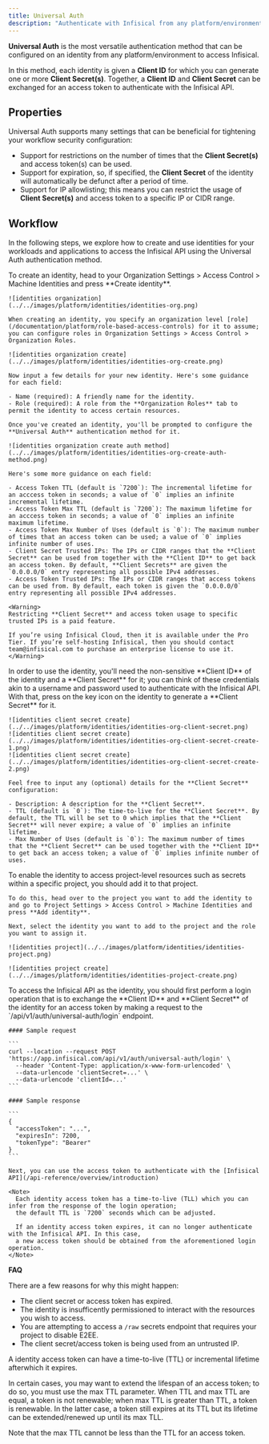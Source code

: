 ```yaml
---
title: Universal Auth
description: "Authenticate with Infisical from any platform/environment"
---
```


**Universal Auth** is the most versatile authentication method that can be configured on an identity from any platform/environment to access Infisical.

In this method, each identity is given a **Client ID** for which you can generate one or more **Client Secret(s)**. Together, a **Client ID** and **Client Secret** can be exchanged for an access token to authenticate with the Infisical API.

## Properties

Universal Auth supports many settings that can be beneficial for tightening your workflow security configuration:

- Support for restrictions on the number of times that the **Client Secret(s)** and access token(s) can be used.
- Support for expiration, so, if specified, the **Client Secret** of the identity will automatically be defunct after a period of time.
- Support for IP allowlisting; this means you can restrict the usage of **Client Secret(s)** and access token to a specific IP or CIDR range.

## Workflow

In the following steps, we explore how to create and use identities for your workloads and applications to access the Infisical API
using the Universal Auth authentication method.

<Steps>
  <Step title="Creating an identity">
    To create an identity, head to your Organization Settings > Access Control > Machine Identities and press **Create identity**.

    ![identities organization](../../images/platform/identities/identities-org.png)

    When creating an identity, you specify an organization level [role](/documentation/platform/role-based-access-controls) for it to assume; you can configure roles in Organization Settings > Access Control > Organization Roles.
    
    ![identities organization create](../../images/platform/identities/identities-org-create.png)

    Now input a few details for your new identity. Here's some guidance for each field:

    - Name (required): A friendly name for the identity.
    - Role (required): A role from the **Organization Roles** tab to permit the identity to access certain resources.
    
    Once you've created an identity, you'll be prompted to configure the **Universal Auth** authentication method for it.
    
    ![identities organization create auth method](../../images/platform/identities/identities-org-create-auth-method.png)
    
    Here's some more guidance on each field:

    - Access Token TTL (default is `7200`): The incremental lifetime for an acccess token in seconds; a value of `0` implies an infinite incremental lifetime.
    - Access Token Max TTL (default is `7200`): The maximum lifetime for an acccess token in seconds; a value of `0` implies an infinite maximum lifetime.
    - Access Token Max Number of Uses (default is `0`): The maximum number of times that an access token can be used; a value of `0` implies infinite number of uses.
    - Client Secret Trusted IPs: The IPs or CIDR ranges that the **Client Secret** can be used from together with the **Client ID** to get back an access token. By default, **Client Secrets** are given the `0.0.0.0/0` entry representing all possible IPv4 addresses.
    - Access Token Trusted IPs: The IPs or CIDR ranges that access tokens can be used from. By default, each token is given the `0.0.0.0/0` entry representing all possible IPv4 addresses.

    <Warning>
    Restricting **Client Secret** and access token usage to specific trusted IPs is a paid feature.

    If you’re using Infisical Cloud, then it is available under the Pro Tier. If you’re self-hosting Infisical, then you should contact team@infisical.com to purchase an enterprise license to use it.
    </Warning>

  </Step>
  <Step title="Creating a Client Secret">
    In order to use the identity, you'll need the non-sensitive **Client ID**
    of the identity and a **Client Secret** for it; you can think of these credentials akin to a username
    and password used to authenticate with the Infisical API. With that, press on the key icon on the identity to generate a **Client Secret**
    for it.
    
    ![identities client secret create](../../images/platform/identities/identities-org-client-secret.png)
    ![identities client secret create](../../images/platform/identities/identities-org-client-secret-create-1.png)
    ![identities client secret create](../../images/platform/identities/identities-org-client-secret-create-2.png)
    
    Feel free to input any (optional) details for the **Client Secret** configuration:
    
    - Description: A description for the **Client Secret**.
    - TTL (default is `0`): The time-to-live for the **Client Secret**. By default, the TTL will be set to 0 which implies that the **Client Secret** will never expire; a value of `0` implies an infinite lifetime.
    - Max Number of Uses (default is `0`): The maximum number of times that the **Client Secret** can be used together with the **Client ID** to get back an access token; a value of `0` implies infinite number of uses.
  </Step>
  <Step title="Adding an identity to a project">
    To enable the identity to access project-level resources such as secrets within a specific project, you should add it to that project.

    To do this, head over to the project you want to add the identity to and go to Project Settings > Access Control > Machine Identities and press **Add identity**.

    Next, select the identity you want to add to the project and the role you want to assign it.

    ![identities project](../../images/platform/identities/identities-project.png)
    
    ![identities project create](../../images/platform/identities/identities-project-create.png)
  </Step>
  <Step title="Accessing the Infisical API with the identity">
    To access the Infisical API as the identity, you should first perform a login operation
    that is to exchange the **Client ID** and **Client Secret** of the identity for an access token
    by making a request to the `/api/v1/auth/universal-auth/login` endpoint.
    
    #### Sample request

    ```
    curl --location --request POST 'https://app.infisical.com/api/v1/auth/universal-auth/login' \
      --header 'Content-Type: application/x-www-form-urlencoded' \
      --data-urlencode 'clientSecret=...' \
      --data-urlencode 'clientId=...'
    ```
    
    #### Sample response
    
    ```
    {
      "accessToken": "...",
      "expiresIn": 7200,
      "tokenType": "Bearer"
    }
    ```

    Next, you can use the access token to authenticate with the [Infisical API](/api-reference/overview/introduction)
    
    <Note>
      Each identity access token has a time-to-live (TLL) which you can infer from the response of the login operation;
      the default TTL is `7200` seconds which can be adjusted.

      If an identity access token expires, it can no longer authenticate with the Infisical API. In this case,
      a new access token should be obtained from the aforementioned login operation.
    </Note>
  </Step>
</Steps>

**FAQ**

<AccordionGroup>
<Accordion title="Why is the Infisical API rejecting my identity credentials?">
  There are a few reasons for why this might happen:
  
  - The client secret or access token has expired.
  - The identity is insufficently permissioned to interact with the resources you wish to access.
  - You are attempting to access a `/raw` secrets endpoint that requires your project to disable E2EE.
  - The client secret/access token is being used from an untrusted IP.
</Accordion>
<Accordion title="What is token renewal and TTL/Max TTL?">
  A identity access token can have a time-to-live (TTL) or incremental lifetime afterwhich it expires.
  
  In certain cases, you may want to extend the lifespan of an access token; to do so, you must use the max TTL parameter.
  When TTL and max TTL are equal, a token is not renewable; when max TTL is greater than TTL, a token is renewable.
  In the latter case, a token still expires at its TTL but its lifetime can be extended/renewed up until its max TLL.
  
  Note that the max TTL cannot be less than the TTL for an access token.
</Accordion>
</AccordionGroup>